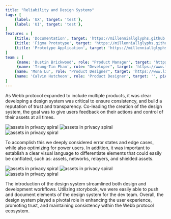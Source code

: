 ```yaml
---
title: "Reliability and Design Systems"
tags: [
    {label: 'UX', target: 'test'},
    {label: 'UI', target: 'test'},
]
features : [
    {title: 'Documentation', target: 'https://millenniallglyphs.github.io/neighborhood-scale-software-patterns/'},
    {title: 'Figma Prototype', target: 'https://millenniallglyphs.github.io/neighborhood-scale-software-patterns/'},
    {title: 'Prototype Application', target: 'https://millenniallglyphs.github.io/neighborhood-scale-software-patterns/'},
]
team : [
     {name: 'Dustin Brickwood', role: "Product Manager", target: 'https://www.linkedin.com/in/dustin-brickwood/', pic: "/v2/trust/i-dustin.jpg"},
     {name: 'Trung-Tin Pham', role: "Developer", target: 'https://www.linkedin.com/in/trungtinpham/', pic: "/v2/trust/i-tin.jpg"},
    {name: 'Mona Lu', role: "Product Designer", target: 'https://www.linkedin.com/in/mona-iu/', pic: "/v2/trust/i-mona.jpg"},
    {name: 'Calvin Hutcheon', role: 'Product Designer', target: '', pic: "/v2/creative/i-calvin.jpg"}
]
---
```


As Webb protocol expanded to include multiple products, it was clear developing a design system was critical to ensure consistency, and build a reputation of trust and transparency. Co-leading the creation of the design system, the goal was to give users feedback on their actions and control of their assets at all times.

<img src="/v2/reliability/hero.png" alt="assets in privacy spiral"/>

<img src="/v2/reliability/icons.png" alt="assets in privacy spiral" className="mid"/>

<img src="/v2/reliability/distinction.png" alt="assets in privacy spiral" className="mid"/>


To accomplish this we deeply considered error states and edge cases, while also optimizing for power users. In addition, it was important to establish a clear visual language to differentiate elements that could easily be conflated, such as: assets, networks, relayers, and shielded assets. 

<img src="/v2/reliability/color-dark.gif" alt="assets in privacy spiral"/>

<img src="/v2/reliability/shadow.png" alt="assets in privacy spiral" className="mid"/>

<img src="/v2/reliability/design-system.png" alt="assets in privacy spiral"/>



The introduction of the design system streamlined both design and development workflows. Utilizing storybook, we were easily able to push and document elements of the design system for the dev team. Overall, the design system played a pivotal role in enhancing the user experience, promoting trust, and maintaining consistency within the Webb protocol ecosystem.